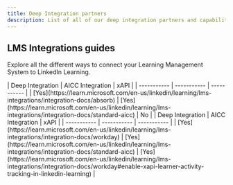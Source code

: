 ```yaml
---
title: Deep Integration partners
description: List of all of our deep integration partners and capabilities.
---
```


## LMS Integrations guides

Explore all the different ways to connect your Learning Management System to LinkedIn Learning.


<CardGrid>
    <Card title="Absorb" icon="star">
| Deep Integration | AICC Integration | xAPI |
| ----------- | ----------- | ----------- |
| [Yes](https://learn.microsoft.com/en-us/linkedin/learning/lms-integrations/integration-docs/absorb) | [Yes](https://learn.microsoft.com/en-us/linkedin/learning/lms-integrations/integration-docs/standard-aicc) | No |
	</Card>
 <Card title="Workday" icon="star">
| Deep Integration | AICC Integration | xAPI |
| ----------- | ----------- | ----------- |
| [Yes](https://learn.microsoft.com/en-us/linkedin/learning/lms-integrations/integration-docs/workday) | [Yes](https://learn.microsoft.com/en-us/linkedin/learning/lms-integrations/integration-docs/standard-aicc) | [Yes](https://learn.microsoft.com/en-us/linkedin/learning/lms-integrations/integration-docs/workday#enable-xapi-learner-activity-tracking-in-linkedin-learning) |
</Card>
</CardGrid>
